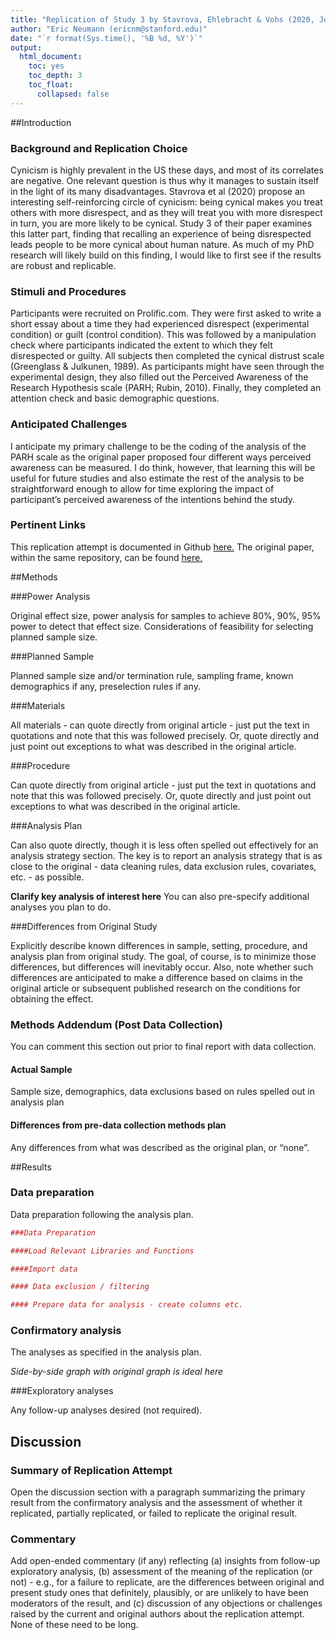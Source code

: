 ```yaml
---
title: "Replication of Study 3 by Stavrova, Ehlebracht & Vohs (2020, Journal of Experimental Psychology)"
author: "Eric Neumann (ericnm@stanford.edu)"
date: "`r format(Sys.time(), '%B %d, %Y')`"
output:
  html_document:
    toc: yes
    toc_depth: 3
    toc_float:
      collapsed: false
---
```



##Introduction


### Background and Replication Choice

Cynicism is highly prevalent in the US these days, and most of its correlates are negative. One relevant question is thus why it manages to sustain itself in the light of its many disadvantages. Stavrova et al (2020) propose an interesting self-reinforcing circle of cynicism: being cynical makes you treat others with more disrespect, and as they will treat you with more disrespect in turn, you are more likely to be cynical. Study 3 of their paper examines this latter part, finding that recalling an experience of being disrespected leads people to be more cynical about human nature. As much of my PhD research will likely build on this finding, I would like to first see if the results are robust and replicable.

### Stimuli and Procedures

Participants were recruited on Prolific.com. They were first asked to write a short essay about a time they had experienced disrespect (experimental condition) or guilt (control condition). This was followed by a manipulation check where participants indicated the extent to which they felt disrespected or guilty. All subjects then completed the cynical distrust scale (Greenglass & Julkunen, 1989). As participants might have seen through the experimental design, they also filled out the Perceived Awareness of the Research Hypothesis scale (PARH; Rubin, 2010). Finally, they completed an attention check and basic demographic questions. 

### Anticipated Challenges

I anticipate my primary challenge to be the coding of the analysis of the PARH scale as the original paper proposed four different ways perceived awareness can be measured. I do think, however, that learning this will be useful for future studies and also estimate the rest of the analysis to be straightforward enough to allow for time exploring the impact of participant's perceived awareness of the intentions behind the study.

### Pertinent Links

This replication attempt is documented in Github [here.](https://github.com/psych251/stavrova2020)
The original paper, within the same repository, can be found [here.](https://github.com/psych251/stavrova2020/blob/master/original_paper/paper.pdf)


##Methods


###Power Analysis

Original effect size, power analysis for samples to achieve 80%, 90%, 95% power to detect that effect size.  Considerations of feasibility for selecting planned sample size.

###Planned Sample

Planned sample size and/or termination rule, sampling frame, known demographics if any, preselection rules if any.

###Materials

All materials - can quote directly from original article - just put the text in quotations and note that this was followed precisely.  Or, quote directly and just point out exceptions to what was described in the original article.

###Procedure	

Can quote directly from original article - just put the text in quotations and note that this was followed precisely.  Or, quote directly and just point out exceptions to what was described in the original article.

###Analysis Plan

Can also quote directly, though it is less often spelled out effectively for an analysis strategy section.  The key is to report an analysis strategy that is as close to the original - data cleaning rules, data exclusion rules, covariates, etc. - as possible.  

**Clarify key analysis of interest here**  You can also pre-specify additional analyses you plan to do.

###Differences from Original Study

Explicitly describe known differences in sample, setting, procedure, and analysis plan from original study.  The goal, of course, is to minimize those differences, but differences will inevitably occur.  Also, note whether such differences are anticipated to make a difference based on claims in the original article or subsequent published research on the conditions for obtaining the effect.

### Methods Addendum (Post Data Collection)

You can comment this section out prior to final report with data collection.

#### Actual Sample
  Sample size, demographics, data exclusions based on rules spelled out in analysis plan

#### Differences from pre-data collection methods plan
  Any differences from what was described as the original plan, or “none”.


##Results


### Data preparation

Data preparation following the analysis plan.
	
```r
###Data Preparation

####Load Relevant Libraries and Functions

####Import data

#### Data exclusion / filtering

#### Prepare data for analysis - create columns etc.
```

### Confirmatory analysis

The analyses as specified in the analysis plan.  

*Side-by-side graph with original graph is ideal here*

###Exploratory analyses

Any follow-up analyses desired (not required).  

## Discussion

### Summary of Replication Attempt

Open the discussion section with a paragraph summarizing the primary result from the confirmatory analysis and the assessment of whether it replicated, partially replicated, or failed to replicate the original result.  

### Commentary

Add open-ended commentary (if any) reflecting (a) insights from follow-up exploratory analysis, (b) assessment of the meaning of the replication (or not) - e.g., for a failure to replicate, are the differences between original and present study ones that definitely, plausibly, or are unlikely to have been moderators of the result, and (c) discussion of any objections or challenges raised by the current and original authors about the replication attempt.  None of these need to be long.
